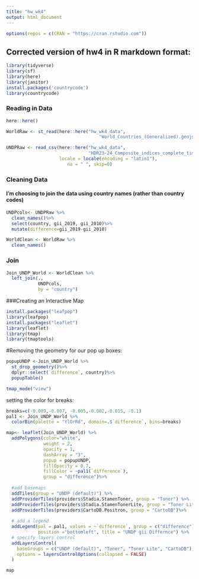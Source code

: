 ```yaml
---
title: "hw_wk4"
output: html_document
---
```


```r
options(repos = c(CRAN = "https://cran.rstudio.com"))
```

## Corrected version of hw4 in R markdown format: 


```r
library(tidyverse)
library(sf)
library(here)
library(janitor)
install.packages('countrycode')
library(countrycode)
```

### Reading in Data 

```r
here::here()

WorldRaw <- st_read(here::here("hw_wk4_data",
                                   "World_Countries_(Generalized).geojson"))

UNDPRaw <- read_csv(here::here("hw_wk4_data",
                               "HDR23-24_Composite_indices_complete_time_series.csv"),
                    locale = locale(encoding = "latin1"),
                       na = " ", skip=0)
```

### Cleaning Data 

#### I'm choosing to join the data using country names (rather than country codes)
  
```r
UNDPcols<- UNDPRaw %>%
  clean_names()%>%
  select(country, gii_2019, gii_2010)%>%
  mutate(difference=gii_2019-gii_2010)

WorldClean <- WorldRaw %>% 
  clean_names()
```

### Join 

```r
Join_UNDP_World <- WorldClean %>% 
  left_join(., 
            UNDPcols,
            by = "country")
```

###Creating an Interactive Map 

```r
install.packages("leafpop")
library(leafpop)
install.packages("leaflet")
library(leaflet)
library(tmap)
library(tmaptools)
```
#Removing the geometry for our pop up boxes:

```r

popupUNDP <-Join_UNDP_World %>%
  st_drop_geometry()%>%
  dplyr::select(`difference`, country)%>%
  popupTable()

tmap_mode("view")

```
setting the color for breaks: 

```r
breaks=c(-0.009,-0.007, -0.005,-0.002,-0.015, -0.1)
pal1 <- Join_UNDP_World %>%
  colorBin(palette = "YlOrRd", domain=.$`difference`, bins=breaks)

map<- leaflet(Join_UNDP_World) %>%
  addPolygons(color="white", 
              weight = 2,
              opacity = 1,
              dashArray = "3",
              popup = popupUNDP,
              fillOpacity = 0.7,
              fillColor = ~pal1(`difference`),
              group = "difference")%>%
  
  #add basemaps
  addTiles(group = "UNDP (default)") %>%
  addProviderTiles(providers$Stadia.StamenToner, group = "Toner") %>%
  addProviderTiles(providers$Stadia.StamenTonerLite, group = "Toner Lite") %>%
  addProviderTiles(providers$CartoDB.Positron, group = "CartoDB")%>%
  
  # add a legend
  addLegend(pal = pal1, values = ~`difference`, group = c("difference"), 
            position ="bottomleft", title = "UNDP gii Differnce") %>%
  # specify layers control
  addLayersControl(
    baseGroups = c("UNDP (default)", "Toner", "Toner Lite", "CartoDB"),
    options = layersControlOptions(collapsed = FALSE)
  )

map
```





